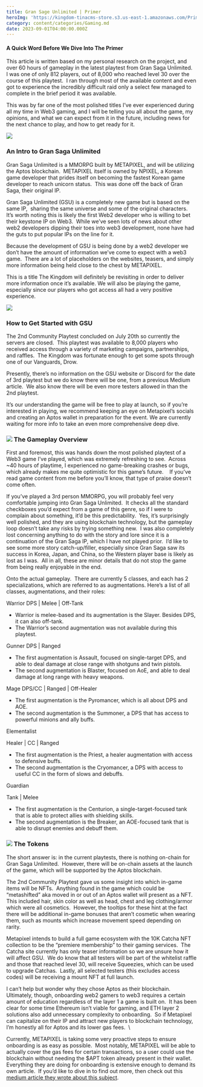 ```yaml
---
title: Gran Sage Unlimited | Primer
heroImg: 'https://kingdom-tinacms-store.s3.us-east-1.amazonaws.com/Primer (1).png'
category: content/categories/Gaming.md
date: 2023-09-01T04:00:00.000Z
---
```


#### A Quick Word Before We Dive Into The Primer

This article is written based on my personal research on the project, and over 60 hours of gameplay in the latest playtest from Gran Saga Unlimited.  I was one of only 812 players, out of 8,000 who reached level 30 over the course of this playtest.  I ran through most of the available content and even got to experience the incredibly difficult raid only a select few managed to complete in the brief period it was available.

This was by far one of the most polished titles I’ve ever experienced during all my time in Web3 gaming, and I will be telling you all about the game, my opinions, and what we can expect from it in the future, including news for the next chance to play, and how to get ready for it.

![](https://kingdom-tinacms-store.s3.us-east-1.amazonaws.com/GSU1.jpg)

### An Intro to Gran Saga Unlimited

Gran Saga Unlimited is a MMORPG built by METAPIXEL, and will be utilizing the Aptos blockchain.  METAPIXEL itself is owned by NPIXEL, a Korean game developer that prides itself on becoming the fastest Korean game developer to reach unicorn status.  This was done off the back of Gran Saga, their original IP.   

Gran Saga Unlimited (GSU) is a completely new game but is based on the same IP,  sharing the same universe and some of the original characters.  It’s worth noting this is likely the first Web2 developer who is willing to bet their keystone IP on Web3.  While we’ve seen lots of news about other web2 developers dipping their toes into web3 development, none have had the guts to put popular IPs on the line for it.  

Because the development of GSU is being done by a web2 developer we don’t have the amount of information we’ve come to expect with a web3 game.  There are a lot of placeholders on the websites, teasers, and simply more information being held close to the chest by METAPIXEL.  

This is a title The Kingdom will definitely be revisiting in order to deliver more information once it’s available. We will also be playing the game, especially since our players who got access all had a very positive experience.  

![](https://kingdom-tinacms-store.s3.us-east-1.amazonaws.com/GSU2.jpg)

### How to Get Started with GSU

The 2nd Community Playtest concluded on July 20th so currently the servers are closed.  This playtest was available to 8,000 players who received access through a variety of marketing campaigns, partnerships, and raffles.  The Kingdom was fortunate enough to get some spots through one of our Vanguards, Drow.  

Presently, there’s no information on the GSU website or Discord for the date of 3rd playtest but we do know there will be one, from a previous Medium article.  We also know there will be even more testers allowed in than the 2nd playtest.  

It’s our understanding the game will be free to play at launch, so if you’re interested in playing, we recommend keeping an eye on Metapixel’s socials and creating an Aptos wallet in preparation for the event. We are currently waiting for more info to take an even more comprehensive deep dive.

### ![](https://kingdom-tinacms-store.s3.us-east-1.amazonaws.com/GSU3.png)&#xA;&#xA;The Gameplay Overview

First and foremost, this was hands down the most polished playtest of a Web3 game I’ve played, which was extremely refreshing to see.  Across ~40 hours of playtime, I experienced no game-breaking crashes or bugs, which already makes me quite optimistic for this game’s future.    If you’ve read game content from me before you’ll know, that type of praise doesn’t come often.

If you’ve played a 3rd person MMORPG, you will probably feel very comfortable jumping into Gran Saga Unlimited.  It checks all the standard checkboxes you’d expect from a game of this genre, so if I were to complain about something, it’d be this predictability.  Yes, it’s surprisingly well polished, and they are using blockchain technology, but the gameplay loop doesn’t take any risks by trying something new.  I was also completely lost concerning anything to do with the story and lore since it is a continuation of the Gran Saga IP, which I have not played prior.  I’d like to see some more story catch-up/filler, especially since Gran Saga saw its success in Korea, Japan, and China, so the Western player base is likely as lost as I was.  All in all, these are minor details that do not stop the game from being really enjoyable in the end. 

Onto the actual gameplay.  There are currently 5 classes, and each has 2 specializations, which are referred to as augmentations. Here’s a list of all classes, augmentations, and their roles:


Warrior
DPS | Melee | Off-Tank

* Warrior is melee-based and its augmentation is the Slayer. Besides DPS, it can also off-tank.
* The Warrior’s second augmentation was not available during this playtest. 

Gunner
DPS | Ranged

* The first augmentation is Assault, focused on single-target DPS, and able to deal damage at close range with shotguns and twin pistols.
* The second augmentation is Blaster, focused on AoE, and able to deal damage at long range with heavy weapons.

Mage
DPS/CC | Ranged | Off-Healer

* The first augmentation is the Pyromancer, which is all about DPS and AOE.
* The second augmentation is the Summoner, a DPS that has access to powerful minions and ally buffs.

Elementalist

Healer | CC | Ranged

* The first augmentation is the Priest, a healer augmentation with access to defensive buffs.
* The second augmentation is the Cryomancer, a DPS with access to useful CC in the form of slows and debuffs.

Guardian

Tank | Melee 

* The first augmentation is the Centurion, a single-target-focused tank that is able to protect allies with shielding skills.
* The second augmentation is the Breaker, an AOE-focused tank that is able to disrupt enemies and debuff them.

### ![](https://kingdom-tinacms-store.s3.us-east-1.amazonaws.com/GSU4.jpg)&#xA;&#xA;The Tokens

The short answer is: in the current playtests, there is nothing on-chain for Gran Saga Unlimited.  However, there will be on-chain assets at the launch of the game, which will be supported by the Aptos blockchain.  

The 2nd Community Playtest gave us some insight into which in-game items will be NFTs.  Anything found in the game which could be “metashifted” aka moved in or out of an Aptos wallet will present as a NFT.  This included hair, skin color as well as head, chest and leg clothing/armor which were all cosmetics.  However, the tooltips for these hint at the fact there will be additional in-game bonuses that aren’t cosmetic when wearing them, such as mounts which increase movement speed depending on rarity.  

Metapixel intends to build a full game ecosystem with the 10K Catcha NFT collection to be the “premiere membership” to their gaming services.  The Catcha site currently has only teaser information so we are unsure how it will affect GSU.  We do know that all testers will be part of the whitelist raffle and those that reached level 30, will receive Squeezies, which can be used to upgrade Catchas.  Lastly, all selected testers (this excludes access codes) will be receiving a mount NFT at full launch.  

I can’t help but wonder why they chose Aptos as their blockchain.  Ultimately, though, onboarding web2 gamers to web3 requires a certain amount of education regardless of the layer 1 a game is built on.  It has been clear for some time Ethereum isn’t viable for gaming, and ETH layer 2 solutions also add unnecessary complexity to onboarding.  So if Metapixel can capitalize on their IP and attract new players to blockchain technology, I’m honestly all for Aptos and its lower gas fees.  \

Currently, METAPIXEL is taking some very proactive steps to ensure onboarding is as easy as possible.  Most notably, METAPIXEL will be able to actually cover the gas fees for certain transactions, so a user could use the blockchain without needing the $APT token already present in their wallet.  Everything they are doing for onboarding is extensive enough to demand its own article.  If you’d like to dive in to find out more, then check out this [medium article they wrote about this subject](https://metapixelblog.medium.com/creating-seamless-onboarding-for-web3-913bb6ed0c34).












